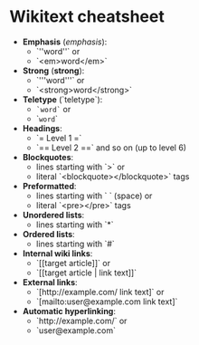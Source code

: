 = Wikitext cheatsheet =

* '''Emphasis''' (''emphasis''):
** `<nowiki>''word''</nowiki>` or
** `<nowiki><em>word</em></nowiki>`
* '''Strong''' ('''strong'''):
** `<nowiki>'''word'''</nowiki>` or
** `<nowiki><strong>word</strong></nowiki>`
* '''Teletype''' (`teletype`):
** <tt>`word`</tt> or
** `<tt>word</tt>`
* '''Headings''':
** `= Level 1 =`
** `== Level 2 ==` and so on (up to level 6)
* '''Blockquotes''':
** lines starting with `>` or
** literal `<nowiki><blockquote></blockquote></nowiki>` tags
* '''Preformatted''':
** lines starting with `&nbsp;` (space) or
** literal `<nowiki><pre></pre></nowiki>` tags
* '''Unordered lists''':
** lines starting with `*`
* '''Ordered lists''':
** lines starting with `#`
* '''Internal wiki links''':
** `<nowiki>[[target article]]</nowiki>` or
** `<nowiki>[[target article | link text]]</nowiki>`
* '''External links''':
** `<nowiki>[http://example.com/ link text]</nowiki>` or
** `<nowiki>[mailto:user@example.com link text]</nowiki>`
* '''Automatic hyperlinking''':
** `<nowiki>http://example.com/</nowiki>` or
** `<nowiki>user@example.com</nowiki>`
